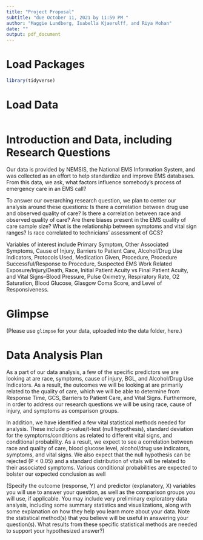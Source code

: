 ```yaml
---
title: "Project Proposal"
subtitle: "due October 11, 2021 by 11:59 PM "
author: "Maggie Lundberg, Isabella Kjaerulff, and Riya Mohan"
date: ""
output: pdf_document
---
```


# Load Packages

```r
library(tidyverse)

``` 

# Load Data
```r
```

# Introduction and Data, including Research Questions
Our data is provided by NEMSIS, the National EMS Information System, and was collected as an effort to help standardize and improve EMS databases. From this data, we ask, what factors influence somebody's process of emergency care in an EMS call? 

To answer our overarching research question, we plan to center our analysis around these questions:
Is there a correlation between drug use and observed quality of care? 
Is there a correlation between race and observed quality of care?
Are there biases present in the EMS quality of care sample size? 
What is the relationship between symptoms and vital sign ranges?
Is race correlated to technicians' assessment of GCS?

Variables of interest include Primary Symptom, Other Associated Symptoms, Cause of Injury, Barriers to Patient Care, Alcohol/Drug Use Indicators, Protocols Used, Medication Given, Procedure, Procedure Successful/Response to Procedure, Suspected EMS Work Related Exposure/Injury/Death, Race, Initial Patient Acuity vs Final Patient Acuity, and Vital Signs--Blood Pressure, Pulse Oximetry, Respiratory Rate, O2 Saturation, Blood Glucose, Glasgow Coma Score, and Level of Responsiveness.


# Glimpse

(Please use `glimpse` for your data, uploaded into the data folder, here.)

# Data Analysis Plan

As a part of our data analysis, a few of the specific predictors we are looking at are race, symptoms, cause of injury, BGL, and Alcohol/Drug Use Indicators. As a result, the outcomes we will be looking at are primarily related to the quality of care, which we will be able to determine from Response Time, GCS, Barriers to Patient Care, and Vital Signs. Furthermore, in order to address our research questions we will be using race, cause of injury, and symptoms as comparison groups.

In addition, we have identified a few vital statistical methods needed for analysis. These include p-value/t-test (null hypothesis), standard deviation for the symptoms/conditions as related to different vital signs, and conditional probability. As a result, we expect to see a correlation between race and quality of care, blood glucose level, alcohol/drug use indicators, symptoms, and vital signs. We also expect that the null hypothesis can be rejected (P < 0.05) and a standard distribution of vitals will be related to their associated symptoms. Various conditional probabilities are expected to bolster our expected conclusion as well

(Specify the outcome (response, Y) and predictor (explanatory, X) variables you will use to answer your question, as well as the comparison groups you will use, if applicable. You may include very preliminary exploratory data analysis, including some summary statistics and visualizations, along with some explanation on how they help you learn more about your data. Note the statistical method(s) that you believe will be useful in answering your question(s). 
What results from these specific statistical methods are needed to support your hypothesized answer?)
